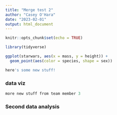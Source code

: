 ```yaml
---
title: "Merge test 2"
author: "Casey O'Hara"
date: "2023-02-01"
output: html_document
---
```


```r
knitr::opts_chunk$set(echo = TRUE)

library(tidyverse)
```

```r
ggplot(starwars, aes(x = mass, y = height)) +
  geom_point(aes(color = species, shape = sex))
```

```r
here's some new stuff!
```

### data viz

```r
more new stuff from team member 3
```

### Second data analysis

```r

```




